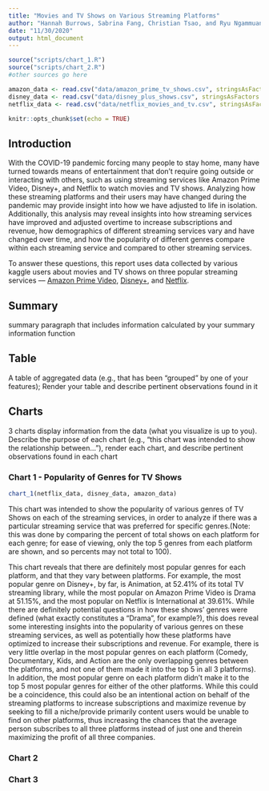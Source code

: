 ```yaml
---
title: "Movies and TV Shows on Various Streaming Platforms"
author: "Hannah Burrows, Sabrina Fang, Christian Tsao, and Ryu Ngammuang"
date: "11/30/2020"
output: html_document
---
```



```r

source("scripts/chart_1.R")
source("scripts/chart_2.R")
#other sources go here

amazon_data <- read.csv("data/amazon_prime_tv_shows.csv", stringsAsFactors = FALSE)
disney_data <- read.csv("data/disney_plus_shows.csv", stringsAsFactors = FALSE)
netflix_data <- read.csv("data/netflix_movies_and_tv.csv", stringsAsFactors = FALSE)

knitr::opts_chunk$set(echo = TRUE)
```

## Introduction
With the COVID-19 pandemic forcing many people to stay home, many have turned
towards means of entertainment that don’t require going outside or interacting
with others, such as using streaming services like Amazon Prime Video, Disney+,
and Netflix to watch movies and TV shows. Analyzing how these streaming
platforms and their users may have changed during the pandemic may provide
insight into how we have adjusted to life in isolation. Additionally, this
analysis may reveal insights into how streaming services have improved and
adjusted overtime to increase subscriptions and revenue, how demographics of
different streaming services vary and have changed over time, and how the
popularity of different genres compare within each streaming service and
compared to other streaming services. 

To answer these questions, this report uses data collected by various kaggle
users about movies and TV shows on three popular streaming services –--
[Amazon Prime Video](https://www.kaggle.com/nilimajauhari/amazon-prime-tv-shows),
[Disney+](https://www.kaggle.com/unanimad/disney-plus-shows), and
[Netflix](https://www.kaggle.com/shivamb/netflix-shows). 


## Summary
summary paragraph that includes information calculated by your summary
information function


## Table
A table of  aggregated data (e.g., that has been "grouped" by one of your
features); Render your table and describe pertinent observations found in it


## Charts
3 charts display information from the data (what you visualize is up to you).
Describe the purpose of each chart (e.g., "this chart was intended to show the 
relationship between..."), render each chart, and describe pertinent 
observations found in each chart

### Chart 1 - Popularity of Genres for TV Shows
```r
chart_1(netflix_data, disney_data, amazon_data)
```

This chart was intended to show the popularity of various genres of TV Shows on 
each of the streaming services, in order to analyze if there was a particular
streaming service that was preferred for specific genres.(Note: this was done
by comparing the percent of total shows on each platform for each genre; for
ease of viewing, only the top 5 genres from each platform are shown, and so
percents may not total to 100).

This chart reveals that there are definitely most popular genres for each
platform, and that they vary between platforms. For example, the most popular
genre on Disney+, by far, is Animation, at 52.41% of its total TV streaming
library, while the most popular on Amazon Prime Video is Drama at 51.15%, and
the most popular on Netflix is International at 39.61%. While there are
definitely potential questions in how these shows' genres were defined (what
exactly constitutes a "Drama", for example?), this does reveal some interesting
insights into the popularity of various genres on these streaming services, as
well as potentially how these platforms have optimized to increase their
subscriptions and revenue. For example, there is very little overlap in the
most popular genres on each platform (Comedy, Documentary, Kids, and Action are
the only overlapping genres between the platforms, and not one of them made it
into the top 5 in all 3 platforms). In addition, the most popular genre on each
platform didn't make it to the top 5 most popular genres for either of the other
platforms. While this could be a coincidence, this could also be an intentional
action on behalf of the streaming platforms to increase subscriptions and
maximize revenue by seeking to fill a niche/provide primarily content users
would be unable to find on other platforms, thus increasing the chances that the
average person subscribes to all three platforms instead of just one and therein
maximizing the profit of all three companies.

### Chart 2


### Chart 3
